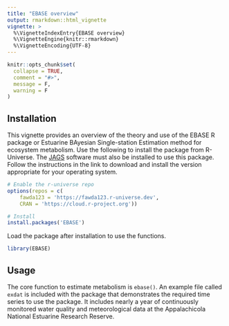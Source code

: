 ```yaml
---
title: "EBASE overview"
output: rmarkdown::html_vignette
vignette: >
  %\VignetteIndexEntry{EBASE overview}
  %\VignetteEngine{knitr::rmarkdown}
  %\VignetteEncoding{UTF-8}
---
```


```r
knitr::opts_chunk$set(
  collapse = TRUE,
  comment = "#>", 
  message = F, 
  warning = F
)
```

## Installation 

This vignette provides an overview of the theory and use of the EBASE R package or Estuarine BAyesian Single-station Estimation method for ecosystem metabolism.  Use the following to install the package from R-Universe.  The [JAGS](https://mcmc-jags.sourceforge.io/) software must also be installed to use this package.  Follow the instructions in the link to download and install the version appropriate for your operating system.   


``` r
# Enable the r-universe repo
options(repos = c(
    fawda123 = 'https://fawda123.r-universe.dev',
    CRAN = 'https://cloud.r-project.org'))

# Install
install.packages('EBASE')
```

Load the package after installation to use the functions. 

```r
library(EBASE)
```

## Usage

The core function to estimate metabolism is `ebase()`.  An example file called `exdat` is included with the package that demonstrates the required time series to use the package.  It includes nearly a year of continuously monitored water quality and meteorological data at the Appalachicola National Estuarine Research Reserve.